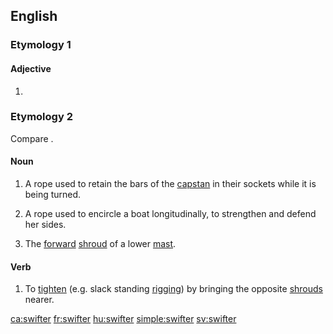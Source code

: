 ==English==

===Etymology 1===

====Adjective====
{{head|en|adjective comparative form}}

# {{en-comparative of|swift}}

===Etymology 2===
Compare {{m|en|swivel}}.

====Noun====
{{en-noun}}

# {{label|en|nautical}} A rope used to retain the bars of the [[capstan]] in their sockets while it is being turned.
# {{label|en|nautical}} A rope used to encircle a boat longitudinally, to strengthen and defend her sides.
# {{label|en|nautical}} The [[forward]] [[shroud]] of a lower [[mast]].

====Verb====
{{en-verb}}

# {{label|en|nautical|transitive}} To [[tighten]] (e.g. slack standing [[rigging]]) by bringing the opposite [[shroud]]s nearer.

[[ca:swifter]]
[[fr:swifter]]
[[hu:swifter]]
[[simple:swifter]]
[[sv:swifter]]